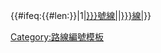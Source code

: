 <includeonly>{{#ifeq:{{#len:{{{1|}}}}}|1|[[香港島專線小巴{{{1|}}}號線|{{{1|}}}]]|[[香港島專線小巴{{{1|}}}線|{{{1|}}}]]}}</includeonly><noinclude><noinclude>

{{documentation}}
[[Category:路線編號模板]]
</noinclude>